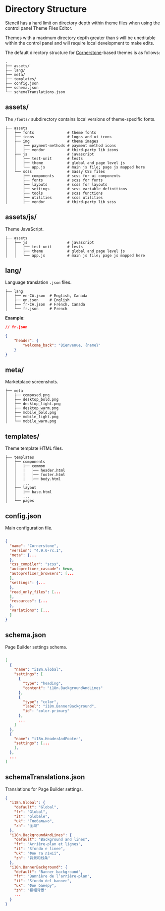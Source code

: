 # Directory Structure

<Callout type="info">
Stencil has a hard limit on directory depth within theme files when using the control panel Theme Files Editor.

Themes with a maximum directory depth greater than `9` will be uneditable within the control panel and will require local development to make edits.
</Callout>

The default directory structure for [Cornerstone](https://github.com/bigcommerce/cornerstone)-based themes is as follows:
  

```shell
.
├── assets/
├── lang/
├── meta/
├── templates/
├── config.json
├── schema.json
└── schemaTranslations.json
```

## assets/
  
The `/fonts/` subdirectory contains local versions of theme-specific fonts.

  
```shell
├── assets
│   ├── fonts               # theme fonts
│   ├── icons               # logos and ui icons
│   ├── img                 # theme images
│   │   ├── payment-methods # payment method icons
│   │   ├── vendor          # third-party lib icons
│   ├── js                  # javascript
│   │   ├── test-unit       # tests
│   │   ├── theme           # global and page level js
│   │   └── app.js          # main js file; page js mapped here
│   └── scss                # Sassy CSS files
│       ├── components      # scss for ui components
│       ├── fonts           # scss for fonts
│       ├── layouts         # scss for layouts
│       ├── settings        # scss variable definitions
│       ├── tools           # scss functions
│       ├── utilities       # scss utilities
│       ├── vendor          # third-party lib scss
```

## assets/js/

  
Theme JavaScript.

```shell
├── assets
│   ├── js                  # javascript
│   │   ├── test-unit       # tests
│   │   ├── theme           # global and page level js
│   │   └── app.js          # main js file; page js mapped here
```

## lang/

  
Language translation `.json` files.

```shell
├── lang
│   ├── en-CA.json  # English, Canada
│   ├── en.json     # English
│   ├── fr-CA.json  # French, Canada
│   └── fr.json     # French
```

  
**Example**:

```json
// fr.json

{
    "header": {
        "welcome_back": "Bienvenue, {name}"
    }
}
```

## meta/

  
Marketplace screenshots.

```shell
├── meta
│   ├── composed.png
│   ├── desktop_bold.png
│   ├── desktop_light.png
│   ├── desktop_warm.png
│   ├── mobile_bold.png
│   ├── mobile_light.png
│   └── mobile_warm.png
```

## templates/


  
Theme template HTML files.

```shell
├── templates
│   ├── components
│   │   ├── common
│   │   |   ├── header.html
│   │   |   ├── footer.html
│   │   |   ├── body.html
│   │   ...
│   ├── layout
│   │   ├── base.html
│   │   ...
│   └── pages
```

## config.json

  
Main configuration file.

```json

{
  "name": "Cornerstone",
  "version": "4.9.0-rc.1",
  "meta": {...
  },
  "css_compiler": "scss",
  "autoprefixer_cascade": true,
  "autoprefixer_browsers": [...
  ],
  "settings": {...
  },
  "read_only_files": [...
  ],
  "resources": {...
  },
  "variations": [...
  ]
}
```

## schema.json
  
  
Page Builder settings schema.

```json

[
  {
    "name": "i18n.Global",
    "settings": [
      {
        "type": "heading",
        "content": "i18n.BackgroundAndLines"
      },
      {
        "type": "color",
        "label": "i18n.BannerBackground",
        "id": "color-primary"
      },
      ...
    ]
  },
  {
    "name": "i18n.HeaderAndFooter",
    "settings": [...
    ],
  },
  ...
]
```

## schemaTranslations.json

  
Translations for Page Builder settings.

```json
{
  "i18n.Global": {
    "default": "Global",
    "fr": "Global",
    "it": "Globale",
    "uk": "Глобально",
    "zh": "全局"
  },
  "i18n.BackgroundAndLines": {
    "default": "Background and lines",
    "fr": "Arrière-plan et lignes",
    "it": "Sfondo e linee",
    "uk": "Фон та лінії",
    "zh": "背景和线条"
  },
  "i18n.BannerBackground": {
    "default": "Banner background",
    "fr": "Bannière de l’arrière-plan",
    "it": "Sfondo del banner",
    "uk": "Фон банеру",
    "zh": "横幅背景"
    ...
  }
}
```
